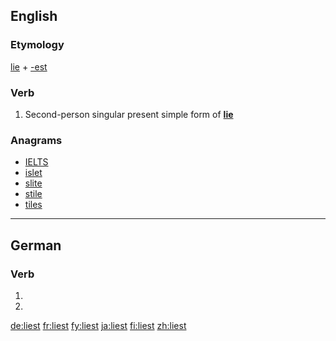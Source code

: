 {{also|-liest}}
==English==

===Etymology===
[[lie]] + [[-est]]

===Verb===
{{en-verb form}}

# {{context|archaic|lang=en}} Second-person singular present simple form of '''[[lie]]'''

===Anagrams===
* [[IELTS#English|IELTS]]
* [[islet#English|islet]]
* [[slite#English|slite]]
* [[stile#English|stile]]
* [[tiles#English|tiles]]

----

==German==

===Verb===
{{head|de|verb form}}

# {{de-verb form of|lesen|2|s|g}}
# {{de-verb form of|lesen|3|s|g}}

[[de:liest]]
[[fr:liest]]
[[fy:liest]]
[[ja:liest]]
[[fi:liest]]
[[zh:liest]]